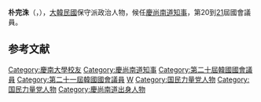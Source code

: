 {{Infobox politician
| name        = 朴完洙
| native_name = 박완수
| image       = 
| caption     = 
| birth_date = {{Birth date and age|1962|10|23}}
| birth_place = {{KOR}}[[慶尚南道|慶尚南道]][[統營市|統營郡]]
| residence = {{KOR}}[[慶尚南道|慶尚南道]][[昌原市|昌原市]]{{link-ko|義昌區|의창구}}
| nationality   = {{ROK}}
| party         = {{PPP}}
| otherparty    = {{UFP}}→
| other_names = 
| alma_mater = [[慶南大學|慶南大學]]
| office        = [[File:Flag_of_South_Gyeongsang_Province.svg|22px]] 第36任[[慶尚南道知事|慶尚南道知事]]
| term_start    = ''候任''<!--2022年7月1日-->
| term_end      = 
| predecessor   = 河炳弼（代理）
| successor     = 
| office1 = {{flagicon|South Korea}} 第20-21屆[[韓國國會|韓國國會]]議員
| term_start1 = 2016年5月30日
| term_end1   = 2022年4月29日
| constituency1 = [[慶尚南道|慶南]][[昌原市|昌原市]]{{link-ko|義昌區|의창구}}
| predecessor1 = {{tsl|ko|박성호 (1957년)|朴成浩}}
| successor1  = {{lk|金映宣 (1960年)|김영선 (1960년)|金映宣}}

}}
'''朴完洙'''（{{kor|박완수|朴完洙|Park Wan-soo}}，{{bd|1962年|10月23日}}），[[大韓民國|大韓民國]]保守派政治人物，候任[[慶尚南道知事|慶尚南道知事]]，第20到[[第21屆大韓民國國會議員名單|21]]屆國會議員。

== 参考文献 ==
<references />

{{DEFAULTSORT:Park Wan-soo}}
[[Category:慶南大學校友|Category:慶南大學校友]]
[[Category:慶尚南道知事|Category:慶尚南道知事]]
[[Category:第二十屆韓國國會議員|Category:第二十屆韓國國會議員]]
[[Category:第二十一屆韓國國會議員|Category:第二十一屆韓國國會議員]]
[[Category:朴姓|W]]
[[Category:国民力量党人物|Category:国民力量党人物]]
[[Category:国民力量党人物|Category:国民力量党人物]]
[[Category:慶尚南道出身人物|Category:慶尚南道出身人物]]